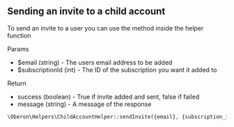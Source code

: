 ## Sending an invite to a child account

To send an invite to a user you can use the method inside the helper function

Params

* $email          (string) - The users email address to be added
* $subscriptionId (int)    - The ID of the subscription you want it added to

Return

* success (boolean) - True if invite added and sent, false if failed
* message (string)  - A message of the response

```php
\Oberon\Helpers\ChildAccountHelper::sendInvite({email}, {subscription_id});
```
